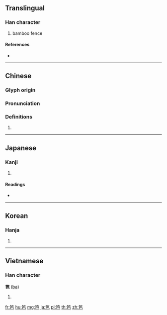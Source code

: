 {{character info/new}}
{{also|巴}}
==Translingual==

===Han character===
{{Han char|rn=118|rad=竹|as=04|sn=10|four=88717|canj=HAU}}

# bamboo fence

====References====
* {{Han ref|kx=0878.130|dkj=25865|dj=1306.240|hdz=52952.130|uh=7B06|ud=31494|bh=AFB9|bd=44985}}

----

==Chinese==
{{zh-forms}}

===Glyph origin===
{{Han etym}}

===Pronunciation===
{{zh-pron
|m=bā
|c=baa1
|h=pfs=
|md=
|mn=
|w=
|mc=y
|oc=y
|cat=
}}

===Definitions===
{{zh-hanzi}}

# {{rfdef|lang=zh}}

----

==Japanese==

===Kanji===
{{ja-kanji|grade=|rs=竹04}}

# {{defn|lang=ja|sort=竹04}}

====Readings====
* {{ja-readings|on=[[は]] (ha)|kun=[[いばらたけ]] (ibaratake), [[せまい]] (semai)|nanori=}}

----

==Korean==

===Hanja===
{{ko-hanja|hangeul=파|eumhun=|rv=pa|mr=p'a|y=pha}}

# {{defn|lang=ko|sort=竹04}}

----

==Vietnamese==

===Han character===
'''笆''' ([[ba]])

# {{defn|vi}}

[[fr:笆]]
[[hu:笆]]
[[mg:笆]]
[[ja:笆]]
[[pl:笆]]
[[th:笆]]
[[zh:笆]]
